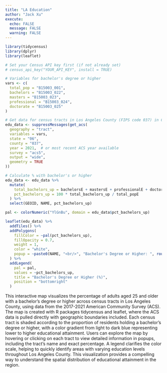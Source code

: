 ```yaml
---
title: "LA Education"
author: "Jack Xu"
execute:
  echo: FALSE
  message: FALSE
  warning: FALSE
---
```


```r
library(tidycensus)
library(dplyr)
library(leaflet)
```

```r
# Set your Census API key first (if not already set)
# census_api_key("YOUR_API_KEY", install = TRUE)

# Variables for bachelor's degree or higher
vars <- c(
  total_pop = "B15003_001",
  bachelors = "B15003_022",
  masters = "B15003_023",
  professional = "B15003_024",
  doctorate = "B15003_025"
)

# Get data for census tracts in Los Angeles County (FIPS code 037) in California (state code 06)
edu_data <- suppressMessages(get_acs(
  geography = "tract",
  variables = vars,
  state = "06",
  county = "037",
  year = 2021,  # or most recent ACS year available
  survey = "acs5",
  output = "wide",
  geometry = TRUE
))

# Calculate % with bachelor's or higher
edu_data <- edu_data %>%
  mutate(
    total_bachelors_up = bachelorsE + mastersE + professionalE + doctorateE,
    pct_bachelors_up = 100 * total_bachelors_up / total_popE
  ) %>%
  select(GEOID, NAME, pct_bachelors_up)
```

```r
pal <- colorNumeric("YlGnBu", domain = edu_data$pct_bachelors_up)

leaflet(edu_data) %>%
  addTiles() %>%
  addPolygons(
    fillColor = ~pal(pct_bachelors_up),
    fillOpacity = 0.7,
    weight = 1,
    color = "white",
    popup = ~paste0(NAME, "<br/>", "Bachelor's Degree or Higher: ", round(pct_bachelors_up, 1), "%")
  ) %>%
  addLegend(
    pal = pal,
    values = ~pct_bachelors_up,
    title = "Bachelor's Degree or Higher (%)",
    position = "bottomright"
  )
```

This interactive map visualizes the percentage of adults aged 25 and older with a bachelor’s degree or higher across census tracts in Los Angeles County, using data from the 2017-2021 American Community Survey (ACS). The map is created with R packages tidycensus and leaflet, where the ACS data is pulled directly with geographic boundaries included. Each census tract is shaded according to the proportion of residents holding a bachelor’s degree or higher, with a color gradient from light to dark blue representing lower to higher educational attainment. Users can explore the map by hovering or clicking on each tract to view detailed information in popups, including the tract’s name and exact percentage. A legend clarifies the color scale, helping to quickly identify areas with varying education levels throughout Los Angeles County. This visualization provides a compelling way to understand the spatial distribution of educational attainment in the region.
